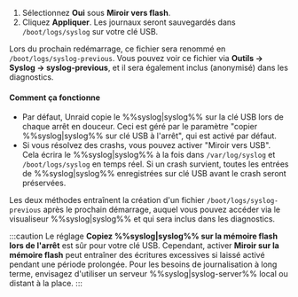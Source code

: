 1. Sélectionnez **Oui** sous **Miroir vers flash**.
2. Cliquez **Appliquer**. Les journaux seront sauvegardés dans `/boot/logs/syslog` sur votre clé USB.

Lors du prochain redémarrage, ce fichier sera renommé en `/boot/logs/syslog-previous`. Vous pouvez voir ce fichier via **Outils → Syslog → syslog-previous**, et il sera également inclus (anonymisé) dans les diagnostics.

<h4>Comment ça fonctionne</h4>

- Par défaut, Unraid copie le %%syslog|syslog%% sur la clé USB lors de chaque arrêt en douceur. Ceci est géré par le paramètre "copier %%syslog|syslog%% sur clé USB à l'arrêt", qui est activé par défaut.
- Si vous résolvez des crashs, vous pouvez activer "Miroir vers USB". Cela écrira le %%syslog|syslog%% à la fois dans `/var/log/syslog` et `/boot/logs/syslog` en temps réel. Si un crash survient, toutes les entrées de %%syslog|syslog%% enregistrées sur clé USB avant le crash seront préservées.

Les deux méthodes entraînent la création d'un fichier `/boot/logs/syslog-previous` après le prochain démarrage, auquel vous pouvez accéder via le visualiseur %%syslog|syslog%% et qui sera inclus dans les diagnostics.

:::caution
Le réglage **Copiez %%syslog|syslog%% sur la mémoire flash lors de l'arrêt** est sûr pour votre clé USB. Cependant, activer **Miroir sur la mémoire flash** peut entraîner des écritures excessives si laissé activé pendant une période prolongée. Pour les besoins de journalisation à long terme, envisagez d'utiliser un serveur %%syslog|syslog-server%% local ou distant à la place.
:::
